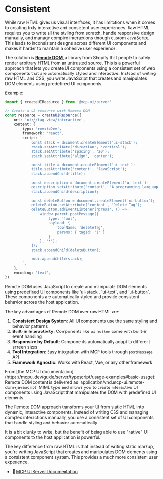 # Consistent

While raw HTML gives us visual interfaces, it has limitations when it comes to creating truly interactive and consistent user experiences. Raw HTML requires you to write all the styling from scratch, handle responsive design manually, and manage complex interactions through custom JavaScript. This leads to inconsistent designs across different UI components and makes it harder to maintain a cohesive user experience.

The solution is [**Remote DOM**](https://github.com/Shopify/remote-dom), a library from Shopify that people to safely render arbitrary HTML from an untrusted source. This is a powerful approach that lets you create UI components using a consistent set of web components that are automatically styled and interactive. Instead of writing raw HTML and CSS, you write JavaScript that creates and manipulates DOM elements using predefined UI components.

Example:

```ts
import { createUIResource } from '@mcp-ui/server'

// Create a UI resource with Remote DOM
const resource = createUIResource({
	uri: 'ui://tag-view/interactive',
	content: {
		type: 'remoteDom',
		framework: 'react',
		script: `
			const stack = document.createElement('ui-stack');
			stack.setAttribute('direction', 'vertical');
			stack.setAttribute('spacing', '20');
			stack.setAttribute('align', 'center');

			const title = document.createElement('ui-text');
			title.setAttribute('content', 'JavaScript');
			stack.appendChild(title);

			const description = document.createElement('ui-text');
			description.setAttribute('content', 'A programming language for web development');
			stack.appendChild(description);

			const deleteButton = document.createElement('ui-button');
			deleteButton.setAttribute('content', 'Delete Tag');
			deleteButton.addEventListener('press', () => {
				window.parent.postMessage({
					type: 'tool',
					payload: {
						toolName: 'deleteTag',
						params: { tagId: '1' }
					}
				}, '*');
			});
			stack.appendChild(deleteButton);

			root.appendChild(stack);
		`,
	},
	encoding: 'text',
})
```

<callout-info>
	Remote DOM uses JavaScript to create and manipulate DOM elements using
	predefined UI components like `ui-stack`, `ui-text`, and `ui-button`. These
	components are automatically styled and provide consistent behavior across the
	host application.
</callout-info>

The key advantages of Remote DOM over raw HTML are:

1. **Consistent Design System**: All UI components use the same styling and behavior patterns
2. **Built-in Interactivity**: Components like `ui-button` come with built-in event handling
3. **Responsive by Default**: Components automatically adapt to different screen sizes
4. **Tool Integration**: Easy integration with MCP tools through `postMessage` API
5. **Framework Agnostic**: Works with React, Vue, or any other framework

<callout-success>
	From [the MCP UI
	documentation](https://mcpui.dev/guide/server/typescript/usage-examples#basic-usage):
	Remote DOM content is delivered as
	`application/vnd.mcp-ui.remote-dom+javascript` MIME type and allows you to
	create interactive UI components using JavaScript that manipulates the DOM
	with predefined UI elements.
</callout-success>

The Remote DOM approach transforms your UI from static HTML into dynamic, interactive components. Instead of writing CSS and managing complex interactions manually, you use a consistent set of UI components that handle styling and behavior automatically.

<callout-warning>
	It is a bit clunky to write, but the benefit of being able to use "native" UI
	components to the host application is powerful.
</callout-warning>

The key difference from raw HTML is that instead of writing static markup, you're writing JavaScript that creates and manipulates DOM elements using a consistent component system. This provides a much more consistent user experience.

- 📜 [MCP UI Server Documentation](https://mcpui.dev/guide/server/typescript/usage-examples#basic-usage)
